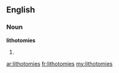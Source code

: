 ==English==
===Noun===
'''lithotomies'''

# {{plural of|[[lithotomy]]}}

[[ar:lithotomies]]
[[fr:lithotomies]]
[[my:lithotomies]]